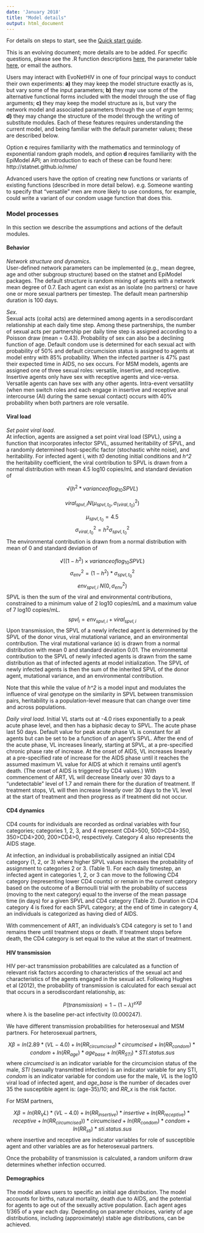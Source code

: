 ```yaml
---
date: 'January 2018'
title: "Model details"
output: html_document
---
```


For details on steps to start, see the [Quick start guide](https://github.com/EvoNetHIV/EvoNetHIV/blob/master/documentation/Quick%20start.md).

This is an evolving document; more details are to be added. For specific questions, please see the .R function descriptions [here](https://github.com/EvoNetHIV/EvoNetHIV/tree/master/pkg/R), the parameter table [here](https://github.com/EvoNetHIV/EvoNetHIV/blob/master/documentation/EvoNetHIV_parameters_table.Rmd), or email the authors.

Users may interact with EvoNetHIV in one of four principal ways to conduct their own experiments:  **a)** they may keep the model structure exactly as is, but vary some of the input parameters; **b)** they may use some of the alternative functional forms included with the model through the use of flag arguments; **c)** they may keep the model structure as is, but vary the network model and associated parameters through the use of _ergm_ terms; **d)** they may change the structure of the model through the writing of substitute modules. Each of these features requires understanding the current model, and being familiar with the default parameter values; these are described below.  

Option **c** requires familiarity with the mathematics and terminology of exponential random graph models, and option **d** requires familiarity with the EpiModel API; an introduction to each of these can be found here: http://statnet.github.io/nme/

Advanced users have the option of creating new functions or variants of existing functions (described in more detail below). e.g. Someone wanting to specify that “versatile” men are more likely to use condoms, for example, could write a variant of our condom usage function that does this.  

### Model processes

In this section we describe the assumptions and actions of the default modules.

#### Behavior

*Network structure and dynamics*.  
User-defined network parameters can be implemented (e.g., mean degree, age and other subgroup structure) based on the statnet and EpiModel packages. The default structure is random mixing of agents with a network mean degree of 0.7. Each agent can exist as an isolate (no partners) or have one or more sexual partners per timestep. The default mean partnership duration is 100 days. 

*Sex*.  
Sexual acts (coital acts) are determined among agents in a serodiscordant relationship at each daily time step. Among these partnerships, the number of sexual acts per partnership per daily time step is assigned according to a Poisson draw (mean = 0.43). Probability of sex can also be a declining function of age. Default condom use is determined for each sexual act with probability of 50% and default circumcision status is assigned to agents at model entry with 85% probability. When the infected partner is 47% past their expected time in AIDS, no sex occurs. For MSM models, agents are assigned one of three sexual roles: versatile, insertive, and receptive. Insertive agents only have sex with receptive agents and vice-versa. Versatile agents can have sex with any other agents. Intra-event versatility (when men switch roles and each engage in insertive and receptive anal intercourse (AI) during the same sexual contact) occurs with 40% probability when both partners are role versatile.

#### Viral load

*Set point viral load*.  
At infection, agents are assigned a set point viral load (SPVL), using a function that incorporates infector SPVL, assumed heritability of SPVL, and a randomly determined host-specific factor (stochastic white noise), and heritability. For infected agent i, with *t0* denoting initial conditions and *h^2* the heritability coefficient, the viral contribution to SPVL is drawn from a normal distribution with mean 4.5 log10 copies/mL and standard deviation of 

$$√(h^2*variance of log_{10}SPVL)$$

$$viral_{spvl,i}  N(μ_{spvl,t_0},σ_(viral,t_0)^2 )$$

$$μ_{spvl,t_0}=4.5$$
$$σ_{viral,t_0}^2=h^2  σ_{spvl,t_0}^2$$
The environmental contribution is drawn from a normal distribution with mean of 0 and standard deviation of 

$$√((1-h^2)×variance of log_{10}SPVL)$$
$$σ_{env}^2=(1-h^2)*σ_{spvl,t_0}^2$$
$$env_{spvl,i}~N(0,σ_{env}^2)$$
SPVL is then the sum of the viral and environmental contributions, constrained to a minimum value of 2 log10 copies/mL and a maximum value of 7 log10 copies/mL.
$$spvl_i = env_{spvl,i} + viral_{spvl,i}$$
Upon transmission, the SPVL of a newly infected agent is determined by the SPVL of the donor virus, viral mutational variance, and an environmental contribution. The viral mutational variance (ϵ) is drawn from a normal distribution with mean 0 and standard deviation 0.01. The environmental contribution to the SPVL of newly infected agents is drawn from the same distribution as that of infected agents at model initialization. The SPVL of newly infected agents is then the sum of the inherited SPVL of the donor agent, mutational variance, and an environmental contribution.

Note that this while the value of *h^2* is a model input and modulates the influence of viral genotype on the similarity in SPVL between transmission pairs, heritability is a population-level measure that can change over time and across populations.

*Daily viral load*.  Initial VL starts out at -4.0 rises exponentially to a peak acute phase level, and then has a biphasic decay to SPVL. The acute phase last 50 days. Default value for peak acute phase VL is constant for all agents but can be set to be a function of an agent’s SPVL. After the end of the acute phase, VL increases linearly, starting at SPVL, at a pre-specified chronic phase rate of increase. At the onset of AIDS, VL increases linearly at a  pre-specified rate of increase for the AIDS phase until it reaches the assumed maximum VL value for AIDS at which it remains until agent’s death. (The onset of AIDS is triggered by CD4 values.) With commencement of ART, VL will decrease linearly over 30 days to a “undetectable” level of 1.7 and remain there for the duration of treatment. If treatment stops, VL will then increase linearly over 30 days to the VL level at the start of treatment and then progress as if treatment did not occur. 

#### CD4 dynamics

CD4 counts for individuals are recorded as ordinal variables with four categories; categories 1, 2, 3, and 4 represent CD4>500, 500>CD4>350, 350>CD4>200, 200>CD4>0, respectively. Category 4 also represents the AIDS stage.  

At infection, an individual is probabilistically assigned an initial CD4 category (1, 2, or 3) where higher SPVL values increases the probability of assignment to categories 2 or 3. (Table 1). For each daily timestep, an infected agent in categories 1, 2, or 3 can move to the following CD4 category (representing lower CD4 counts) or remain in the current category based on the outcome of a Bernoulli trial with the probability of success (moving to the next category) equal to the inverse of the mean passage time (in days) for a given SPVL and CD4 category (Table 2). Duration in CD4 category 4 is fixed for each SPVL category; at the end of time in category 4, an individuals is categorized as having died of AIDS.  

With commencement of ART, an individuals’s CD4 category is set to 1 and remains there until treatment stops or death. If treatment stops before death, the CD4 category is set equal to the value at the start of treatment.

#### HIV transmission  

HIV per-act transmission probabilities are calculated as a function of relevant risk factors according to characteristics of the sexual act and characteristics of the agents engaged in the sexual act. Following Hughes et al (2012), the probability of transmission is calculated for each sexual act that occurs in a serodiscordant relationship, as:  

$$P(transmission)=1-(1-λ)^{eXβ}$$
where λ is the baseline per-act infectivity (0.000247).  

We have different transmission probabilities for heterosexual and MSM partners. For heterosexual partners,  

$$Xβ=ln(2.89*(VL-4.0)+ln(RR_{circumcised})*circumcised+ln(RR_{condom})*condom+ln(RR_{age})*age_{base}+ln(RR_{STI})*STI.status.sus$$
where *circumcised* is an indicator variable for the circumcision status of the male, *STI* (sexually transmitted infection) is an indicator variable for any STI, *condom* is an indicator variable for condom use for the male, *VL* is the log10 viral load of infected agent, and *age_base* is the number of decades over 35 the susceptible agent is: (age-35)/10; and *RR_x* is the risk factor. 

For MSM partners,

$$Xβ=ln(RR_VL )*(VL-4.0)+ln(RR_{insertive})*insertive+ln(RR_{receptive})*receptive+ln(RR_{circumcised}))*circumcised+ln(RR_{condom})*condom+ln(RR_{sti})*sti.status.sus$$
where insertive and receptive are indicator variables for role of susceptible agent and other variables are as for heterosexual partners.

Once the probability of transmission is calculated, a random uniform draw determines whether infection occurred.  

#### Demographics  

The model allows users to specific an initial age distribution. The model accounts for births, natural mortality, death due to AIDS, and the potential for agents to age out of the sexually active population. Each agent ages 1/365 of a year each day. Depending on parameter choices, variety of age distributions, including (approximately) stable age distributions, can be achieved.


